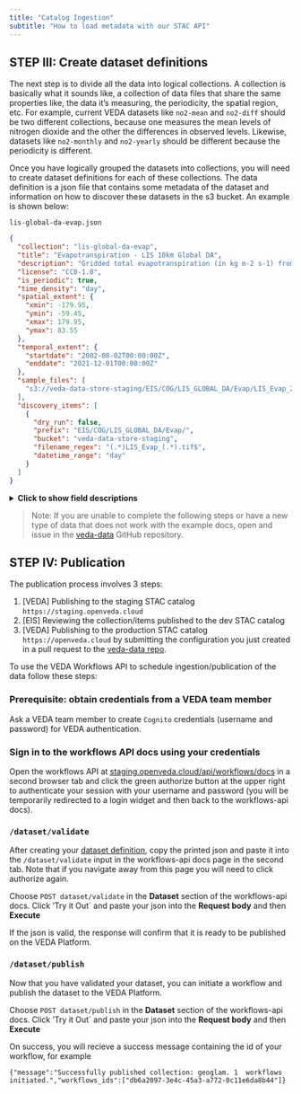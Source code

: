 ```yaml
---
title: "Catalog Ingestion"
subtitle: "How to load metadata with our STAC API"
---
```


## STEP III: Create dataset definitions

The next step is to divide all the data into logical collections. A collection is basically what it sounds like, a collection of data files that share the same properties like, the data it's measuring, the periodicity, the spatial region, etc. For example, current VEDA datasets like `no2-mean` and `no2-diff` should be two different collections, because one measures the mean levels of nitrogen dioxide and the other the differences in observed levels. Likewise, datasets like `no2-monthly` and `no2-yearly` should be different because the periodicity is different.

Once you have logically grouped the datasets into collections, you will need to create dataset definitions for each of these collections. The data definition is a json file that contains some metadata of the dataset and information on how to discover these datasets in the s3 bucket. An example is shown below:

`lis-global-da-evap.json`

```json
{
  "collection": "lis-global-da-evap",
  "title": "Evapotranspiration - LIS 10km Global DA",
  "description": "Gridded total evapotranspiration (in kg m-2 s-1) from 10km global LIS with assimilation",
  "license": "CC0-1.0",
  "is_periodic": true,
  "time_density": "day",
  "spatial_extent": {
    "xmin": -179.95,
    "ymin": -59.45,
    "xmax": 179.95,
    "ymax": 83.55
  },
  "temporal_extent": {
    "startdate": "2002-08-02T00:00:00Z",
    "enddate": "2021-12-01T00:00:00Z"
  },
  "sample_files": [
    "s3://veda-data-store-staging/EIS/COG/LIS_GLOBAL_DA/Evap/LIS_Evap_200208020000.d01.cog.tif"
  ],
  "discovery_items": [
    {
      "dry_run": false,
      "prefix": "EIS/COG/LIS_GLOBAL_DA/Evap/",
      "bucket": "veda-data-store-staging",
      "filename_regex": "(.*)LIS_Evap_(.*).tif$",
      "datetime_range": "day"
    }
  ]
}
```
<details>
    <summary><strong>Click to show field descriptions</strong></summary>

The following table describes what each of these fields mean:

| field  | description  | allowed value | example
|---|---|---|---|
|  `collection` | the id of the collection  | lowercase letters with optional "-" delimeters  | `no2-monthly-avg` |
|  `title` | a short human readable title for the collection  |  string with 5-6 words | "Average  NO2 measurements (Monthly)" |
|  `description` | a detailed description for the dataset | should include what the data is, what sensor was used to measure, where the data was pulled/derived from, etc  |  |
|  `license` | license for data use; Default open license: `CC0-1.0`  |  [SPDX license id](https://spdx.org/licenses/) | `CC0-1.0 ` |
|  `is_periodic` | is the data periodic? specifies if the data files repeat at a uniform time interval | `true` \| `false`  | `true`
|  `time_density` | the time step in which we want to navigate the dataset in the dashboard | `year` \| `month` \| `day` \| `hour` \| `minute` \| `null`  |
|  `spatial_extent` | the spatial extent of the collection; a bounding box that includes all the data files in the collection   |   | `{"xmin": -180, "ymin": -90, "xmax": 180, "ymax": 90}` |
|  `spatial_extent["xmin"]` |  left x coordinate of the spatial extent bounding box  | -180 <= xmin <= 180; xmin < xmax  | `23` |
|  `spatial_extent["ymin"]` |  bottom y coordinate of the spatial extent bounding box  | -90 <= ymin <= 90; ymin < ymax  | `-40` |
|  `spatial_extent["xmax"]` |  right x coordinate of the spatial extent bounding box  | -180 <= xmax <= 180; xmax > xmin  | `150` |
|  `spatial_extent["ymax"]` |  top y coordinate of the spatial extent bounding box  | -90 <= ymax <= 90; ymax > ymin  | `40` |
|  `temporal_extent` | temporal extent that covers all the data files in the collection  |   | `{"start_date": "2002-08-02T00:00:00Z", "end_date": "2021-12-01T00:00:00Z"}` |
|  `temporal_extent["start_date"]` | the `start_date` of the dataset  | iso datetime that ends in `Z`  | `2002-08-02T00:00:00Z` |
|  `temporal_extent["end_date"]` | the `end_date` of the dataset  | iso datetime that ends in `Z`  | `2021-12-01T00:00:00Z` |
|  `sample_files` | a list of s3 urls for the sample files that go into the collection  |   | `[ "s3://veda-data-store-staging/no2-diff/no2-diff_201506.tif", "s3://veda-data-store-staging/no2-diff/no2-diff_201507.tif"]` |
|  `discovery_items["discovery"]` |  where to discover the data from; currently supported are s3 buckets and cmr | `s3` \| `cmr` | `s3` |
|  `discovery_items["cogify"]` |  does the file need to be converted to a cloud optimized geptiff (COG)? `false` if it is already a COG | `true` \| `false`  | `false` |
|  `discovery_items["upload"]` | does it need to be uploaded to the veda s3 bucket? `false` if it already exists in `veda-data-store-staging` |  `true` \| `false` | `false` |
|  `discovery_items["dry_run"]` | if set to `true`, the items will go through the pipeline, but won't actually publish to the stac catalog; useful for testing purposes | `true` \| `false`  | `false` |
|  `discovery_items["bucket"]` | the s3 bucket where the data is uploaded to | any bucket that the data pipelines has access to | `veda-data-store-staging` \| `climatedashboard-data` \| `{any-public-bucket}` | `veda-data-store-staging` |
|  `discovery_items["prefix"]`| within the s3 bucket, the prefix or path to the "folder" where the data files exist | any valid path winthin the bucket  | `EIS/COG/LIS_GLOBAL_DA/Evap/` |
|  `discovery_items["filename_regex"]` |  a common filename pattern that all the files in the collection follow | a valid regex expression  | `(.*)LIS_Evap_(.*).cog.tif$` |
|  `discovery_items["datetime_range"]` | based on the naming convention in [STEP I](#STEP I: Prepare the data), the datetime range to be extracted from the filename |  `year` \| `month` \| `day` | `year` |

</details>


> Note: If you are unable to complete the following steps or have a new type of data that does not work with the example docs, open and issue in the [veda-data](https://github.com/NASA-IMPACT/veda-data) GitHub repository.



## STEP IV: Publication

The publication process involves 3 steps:

1. [VEDA] Publishing to the staging STAC catalog `https://staging.openveda.cloud`
2. [EIS] Reviewing the collection/items published to the dev STAC catalog
3. [VEDA] Publishing to the production STAC catalog `https://openveda.cloud` by submitting the configuration you just created in a pull request to the [veda-data repo](https://github.com/NASA-IMPACT/veda-data?tab=readme-ov-file#dataset-submission-process).

To use the VEDA Workflows API to schedule ingestion/publication of the data follow these steps:

### Prerequisite: obtain credentials from a VEDA team member

Ask a VEDA team member to create `Cognito` credentials (username and password) for VEDA authentication.

### Sign in to the workflows API docs using your credentials

Open the workflows API at [staging.openveda.cloud/api/workflows/docs](https://staging.openveda.cloud/api/workflows/docs) in a second browser tab and click the green authorize button at the upper right to authenticate your session with your username and password (you will be temporarily redirected to a login widget and then back to the workflows-api docs). 

### `/dataset/validate`
After creating your [dataset definition](#step-iii-create-dataset-definitions), copy the printed json and paste it into the `/dataset/validate` input in the workflows-api docs page in the second tab. Note that if you navigate away from this page you will need to click authorize again.

Choose `POST dataset/validate` in the **Dataset** section of the workflows-api docs. Click 'Try it Out` and paste your json into the **Request body** and then **Execute**

If the json is valid, the response will confirm that it is ready to be published on the VEDA Platform. 

### `/dataset/publish`

Now that you have validated your dataset, you can initiate a workflow and publish the dataset to the VEDA Platform. 

Choose `POST dataset/publish` in the **Dataset** section of the workflows-api docs. Click 'Try it Out` and paste your json into the **Request body** and then **Execute**

On success, you will recieve a success message containing the id of your workflow, for example

```
{"message":"Successfully published collection: geoglam. 1  workflows initiated.","workflows_ids":["db6a2097-3e4c-45a3-a772-0c11e6da8b44"]}
```
